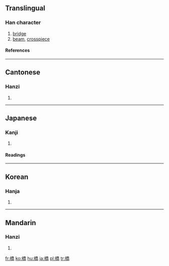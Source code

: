 {{see|桥}}

==Translingual==
===Han character===
{{Han char|rn=75|rad=木|as=12|sn=16|four=4292<sub>7</sub>|canj=木竹大月 (DHKB)|ids=⿰[[木]][[喬]]}}
# [[bridge]]
# [[beam]], [[crosspiece]]
====References====
{{Han ref|kx=0553.010|dkj=15526|dj=0941.170|hdz=21292.090|uh=6A4B|ud=27211|bh=BEF4|bd=48884}}

----

==Cantonese==
===Hanzi===
{{yue-hanzi|jyut=|y=kiu4}}
# {{defn|Cantonese}}

----
==Japanese==
===Kanji===
{{ja-kanji|grade=3|rs=木12}}
# {{defn|Japanese}} 
====Readings====
{{ja-readings|on=[[きょう]] (kyō), [[こう]] (kō)|kun=[[はし]] (hashi)}}

----
==Korean==
===Hanja===
{{ko-hanja|hangeul=교|eumhun=|rv=gyo|mr=kyo|y=kyo}}
# {{defn|Korean}}

----
==Mandarin==
===Hanzi===
{{cmn-hanzi|sim=桥|pin=[[qiáo]] ([[qiao2]])|wg=ch'iao<sup>2</sup>}}
# {{defn|Mandarin}}

[[fr:橋]]
[[ko:橋]]
[[hu:橋]]
[[ja:橋]]
[[pl:橋]]
[[tr:橋]]